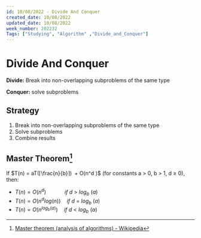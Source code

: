 ```yaml
---
id: 10/08/2022 - Divide And Conquer
created_date: 10/08/2022
updated_date: 10/08/2022
week_number: 202232
Tags: ["Studying", "Algorithm" ,"Divide_and_Conquer"]
---
```


# Divide And Conquer

**Divide:** Break into non-overlapping subproblems of the same type

**Conquer:** solve subproblems

## Strategy

1. Break into non-overlapping subproblems of the same type
2. Solve subproblems
3. Combine results

## Master Theorem[^1]

If $T(n) = aT(⌈\frac{n}{b}⌉) + O(n^d )$ (for constants a > 0, b > 1, d ≥ 0), then:

- $T(n) = O(n^d) \quad\quad\quad    if~d~>~log_b~(a)$
- $T(n) = O(n^d log(n)) \quad if~d~=~log_b~(a)$
- $T(n) = O(n^{log_b(a)}) \quad if~d~<~log_b~(a)$


[^1]: [Master theorem (analysis of algorithms) - Wikipedia](https://en.wikipedia.org/wiki/Master_theorem_(analysis_of_algorithms))
